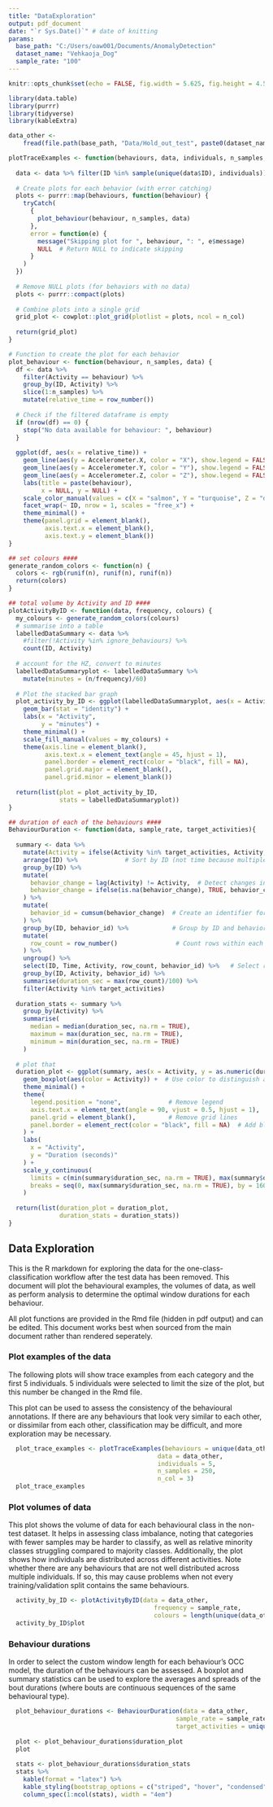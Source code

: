 ```yaml
---
title: "DataExploration"
output: pdf_document
date: "`r Sys.Date()`" # date of knitting
params:
  base_path: "C:/Users/oaw001/Documents/AnomalyDetection"
  dataset_name: "Vehkaoja_Dog"
  sample_rate: "100"
---
```


```r
knitr::opts_chunk$set(echo = FALSE, fig.width = 5.625, fig.height = 4.5) # smaller plots

library(data.table)
library(purrr)
library(tidyverse)
library(kableExtra)
```

```r
data_other <-
    fread(file.path(base_path, "Data/Hold_out_test", paste0(dataset_name, "_other.csv")))
```

```r
plotTraceExamples <- function(behaviours, data, individuals, n_samples, n_col) {
  
  data <- data %>% filter(ID %in% sample(unique(data$ID), individuals))
  
  # Create plots for each behavior (with error catching)
  plots <- purrr::map(behaviours, function(behaviour) {
    tryCatch(
      {
        plot_behaviour(behaviour, n_samples, data)
      },
      error = function(e) {
        message("Skipping plot for ", behaviour, ": ", e$message)
        NULL  # Return NULL to indicate skipping
      }
    )
  })
  
  # Remove NULL plots (for behaviors with no data)
  plots <- purrr::compact(plots)
  
  # Combine plots into a single grid
  grid_plot <- cowplot::plot_grid(plotlist = plots, ncol = n_col)
  
  return(grid_plot)
}

# Function to create the plot for each behavior
plot_behaviour <- function(behaviour, n_samples, data) {
  df <- data %>%
    filter(Activity == behaviour) %>%
    group_by(ID, Activity) %>%
    slice(1:n_samples) %>%
    mutate(relative_time = row_number())
  
  # Check if the filtered dataframe is empty
  if (nrow(df) == 0) {
    stop("No data available for behaviour: ", behaviour)
  }
  
  ggplot(df, aes(x = relative_time)) +
    geom_line(aes(y = Accelerometer.X, color = "X"), show.legend = FALSE) +
    geom_line(aes(y = Accelerometer.Y, color = "Y"), show.legend = FALSE) +
    geom_line(aes(y = Accelerometer.Z, color = "Z"), show.legend = FALSE) +
    labs(title = paste(behaviour),
         x = NULL, y = NULL) +
    scale_color_manual(values = c(X = "salmon", Y = "turquoise", Z = "darkblue"), guide = "none") +
    facet_wrap(~ ID, nrow = 1, scales = "free_x") +
    theme_minimal() +
    theme(panel.grid = element_blank(),
          axis.text.x = element_blank(),
          axis.text.y = element_blank())
}

## set colours ####
generate_random_colors <- function(n) {
  colors <- rgb(runif(n), runif(n), runif(n))
  return(colors)
}

## total volume by Activity and ID ####
plotActivityByID <- function(data, frequency, colours) {
  my_colours <- generate_random_colors(colours)
  # summarise into a table
  labelledDataSummary <- data %>%
    #filter(!Activity %in% ignore_behaviours) %>%
    count(ID, Activity)
  
  # account for the HZ, convert to minutes
  labelledDataSummaryplot <- labelledDataSummary %>%
    mutate(minutes = (n/frequency)/60)
  
  # Plot the stacked bar graph
  plot_activity_by_ID <- ggplot(labelledDataSummaryplot, aes(x = Activity, y = minutes, fill = as.factor(ID))) +
    geom_bar(stat = "identity") +
    labs(x = "Activity",
         y = "minutes") +
    theme_minimal() +
    scale_fill_manual(values = my_colours) +
    theme(axis.line = element_blank(),
          axis.text.x = element_text(angle = 45, hjust = 1),
          panel.border = element_rect(color = "black", fill = NA),
          panel.grid.major = element_blank(),
          panel.grid.minor = element_blank())
  
  return(list(plot = plot_activity_by_ID,
              stats = labelledDataSummaryplot))
}

## duration of each of the behaviours ####
BehaviourDuration <- function(data, sample_rate, target_activities){
  
  summary <- data %>%
    mutate(Activity = ifelse(Activity %in% target_activities, Activity, "Other")) %>%
    arrange(ID) %>%             # Sort by ID (not time because multiple trials in dog data)
    group_by(ID) %>%      
    mutate(
      behavior_change = lag(Activity) != Activity,  # Detect changes in Activity
      behavior_change = ifelse(is.na(behavior_change), TRUE, behavior_change)  # Handle the first row
    ) %>%
    mutate(
      behavior_id = cumsum(behavior_change)  # Create an identifier for each continuous behavior segment
    ) %>%
    group_by(ID, behavior_id) %>%            # Group by ID and behavior_id
    mutate(
      row_count = row_number()                # Count rows within each behavior segment
    ) %>%
    ungroup() %>%
    select(ID, Time, Activity, row_count, behavior_id) %>%   # Select relevant columns
    group_by(ID, Activity, behavior_id) %>%
    summarise(duration_sec = max(row_count)/100) %>%
    filter(Activity %in% target_activities)
  
  duration_stats <- summary %>%
    group_by(Activity) %>%
    summarise(
      median = median(duration_sec, na.rm = TRUE),
      maximum = max(duration_sec, na.rm = TRUE),
      minimum = min(duration_sec, na.rm = TRUE)
    )
  
  # plot that
  duration_plot <- ggplot(summary, aes(x = Activity, y = as.numeric(duration_sec))) +
    geom_boxplot(aes(color = Activity)) +  # Use color to distinguish activities
    theme_minimal() +
    theme(
      legend.position = "none",             # Remove legend
      axis.text.x = element_text(angle = 90, vjust = 0.5, hjust = 1),  # Rotate x-axis labels 90 degrees
      panel.grid = element_blank(),         # Remove grid lines
      panel.border = element_rect(color = "black", fill = NA)  # Add black border around the plot
    ) +
    labs(
      x = "Activity",
      y = "Duration (seconds)"
    ) +
    scale_y_continuous(
      limits = c(min(summary$duration_sec, na.rm = TRUE), max(summary$duration_sec, na.rm = TRUE)),  # Set y-axis limits
      breaks = seq(0, max(summary$duration_sec, na.rm = TRUE), by = 160)  # Adjust the step size as needed
    )
  
  return(list(duration_plot = duration_plot,
              duration_stats = duration_stats))
}
```
## Data Exploration

This is the R markdown for exploring the data for the one-class-classification workflow after the test data has been removed. This document will plot the behavioural examples, the volumes of data, as well as perform analysis to determine the optimal window durations for each behaviour.

All plot functions are provided in the Rmd file (hidden in pdf output) and can be edited. This document works best when sourced from the main document rather than rendered seperately.

### Plot examples of the data
The following plots will show trace examples from each category and the first 5 individuals. 5 individuals were selected to limit the size of the plot, but this number be changed in the Rmd file.

This plot can be used to assess the consistency of the behavioural annotations. If there are any behaviours that look very similar to each other, or dissimilar from each other, classification may be difficult, and more exploration may be necessary.

```r
  plot_trace_examples <- plotTraceExamples(behaviours = unique(data_other$Activity), 
                                         data = data_other, 
                                         individuals = 5,
                                         n_samples = 250, 
                                         n_col = 3)
  plot_trace_examples
```

### Plot volumes of data
This plot shows the volume of data for each behavioural class in the non-test dataset. It helps in assessing class imbalance, noting that categories with fewer samples may be harder to classify, as well as relative minority classes struggling compared to majority classes. Additionally, the plot shows how individuals are distributed across different activities. Note whether there are any behaviours that are not well distributed across multiple individuals. If so, this may cause problems when not every training/validation split contains the same behaviours.

```r
  activity_by_ID <- plotActivityByID(data = data_other, 
                                        frequency = sample_rate, 
                                        colours = length(unique(data_other$ID)))
  activity_by_ID$plot
```

### Behaviour durations
In order to select the custom window length for each behaviour's OCC model, the duration of the behaviours can be assessed. A boxplot and summary statistics can be used to explore the averages and spreads of the bout durations (where bouts are continuous sequences of the same behavioural type).
```r

  plot_behaviour_durations <- BehaviourDuration(data = data_other, 
                                              sample_rate = sample_rate, 
                                              target_activities = unique(data_other$Activity))
  
  plot <- plot_behaviour_durations$duration_plot
  plot
  
  stats <- plot_behaviour_durations$duration_stats
  stats %>%
    kable(format = "latex") %>% 
    kable_styling(bootstrap_options = c("striped", "hover", "condensed")) %>%
    column_spec(1:ncol(stats), width = "4em")
```


